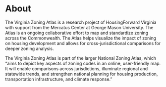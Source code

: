 # About {.unnumbered}

The Virginia Zoning Atlas is a research project of HousingForward Virginia with support from the Mercatus Center at George Mason University. The Atlas is an ongoing collaborative effort to map and standardize zoning across the Commonwealth. The Atlas helps visualize the impact of zoning on housing development and allows for cross-jurisdictional comparisons for deeper zoning analysis.

The Virginia Zoning Atlas is part of the larger National Zoning Atlas, which "aims to depict key aspects of zoning codes in an online, user-friendly map.  It will enable comparisons across jurisdictions, illuminate regional and statewide trends, and strengthen national planning for housing production, transportation infrastructure, and climate response." 